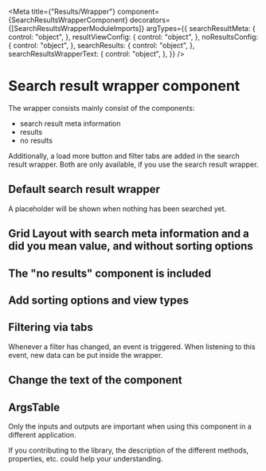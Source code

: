 
<Meta
  title={"Results/Wrapper"}
  component={SearchResultsWrapperComponent}
  decorators={[SearchResultsWrapperModuleImports]}
  argTypes={{
    searchResultMeta: {
      control: "object",
    },
    resultViewConfig: {
      control: "object",
    },
    noResultsConfig: {
      control: "object",
    },
    searchResults: {
      control: "object",
    },
    searchResultsWrapperText: {
      control: "object",
    },
  }}
/>

# Search result wrapper component

The wrapper consists mainly consist of the components:

- search result meta information
- results
- no results

Additionally, a load more button and filter tabs are added in the search result wrapper.
Both are only available, if you use the search result wrapper.

## Default search result wrapper

A placeholder will be shown when nothing has been searched yet.

<Story story={stories.Default} height="100px" />

## Grid Layout with search meta information and a did you mean value, and without sorting options

<Story story={stories.AddConfigs} height="1000px" />

## The "no results" component is included

<Story story={stories.NoResults} height="1100px" />

## Add sorting options and view types

<Story story={stories.AddSortingAndViewChange} height="1100px" />

## Filtering via tabs

Whenever a filter has changed, an event is triggered. When listening to this event, new data can be put inside the wrapper.

<Story story={stories.AddFilterTabs} height="1100px" />

## Change the text of the component

<Story story={stories.ChangeText} height="1100px" />

## ArgsTable

Only the inputs and outputs are important when using this component in a different application.

If you contributing to the library, the description of the different methods, properties, etc. could help your understanding.

<ArgsTable of={SearchResultsWrapperComponent} />
